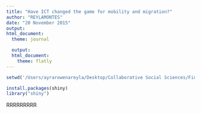 ```yaml
---
title: "Have ICT changed the game for mobility and migration?"
author: "REYLAMONTES"
date: "20 November 2015"
output:   
html_document:
  theme: journal

  output: 
  html_document: 
    theme: flatly
---
```


```r
setwd('/Users/ayrarowenareyla/Desktop/Collaborative Social Sciences/Final_ProjectMontesReyla') 

install.packages(shiny)
library("shiny")


```


RRRRRRRRR